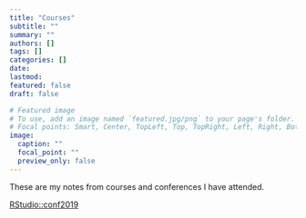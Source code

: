 ```yaml
---
title: "Courses"
subtitle: ""
summary: ""
authors: []
tags: []
categories: []
date: 
lastmod:
featured: false
draft: false

# Featured image
# To use, add an image named `featured.jpg/png` to your page's folder.
# Focal points: Smart, Center, TopLeft, Top, TopRight, Left, Right, BottomLeft, Bottom, BottomRight.
image:
  caption: ""
  focal_point: ""
  preview_only: false
---
```


These are my notes from courses and conferences I have attended. 

[RStudio::conf2019](/contributions/courses/notes/rstudioconf2019.html)
